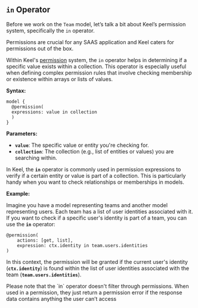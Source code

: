 
## `in` Operator

Before we work on the `Team` model, let’s talk a bit about Keel’s permission system, specifically the `in` operator.

Permissions are crucial for any SAAS application and Keel caters for permissions out of the box.

Within Keel's [permission](https://docs.keel.so/permissions#many-to-many-relationships) system, the `in` operator helps in determining if a specific value exists within a collection. This operator is especially useful when defining complex permission rules that involve checking membership or existence within arrays or lists of values.

**Syntax:**

```keel {3}
model {
  @permission(
  expressions: value in collection
  )
}
```

**Parameters:**

- **`value`**: The specific value or entity you're checking for.
- **`collection`**: The collection (e.g., list of entities or values) you are searching within.

In Keel, the **`in`** operator is commonly used in permission expressions to verify if a certain entity or value is part of a collection. This is particularly handy when you want to check relationships or memberships in models.

**Example:**

Imagine you have a model representing teams and another model representing users. Each team has a list of user identities associated with it. If you want to check if a specific user's identity is part of a team, you can use the **`in`** operator:

```keel
@permission(
    actions: [get, list],
    expression: ctx.identity in team.users.identities
)
```

In this context, the permission will be granted if the current user's identity (**`ctx.identity`**) is found within the list of user identities associated with the team (**`team.users.identities`**).

<Callout type="info" emoji="💡">
  Please note that the `in` operator doesn't filter through permissions. When used in a permission, they just return a permission error if the response data contains anything the user can’t access
</Callout>
